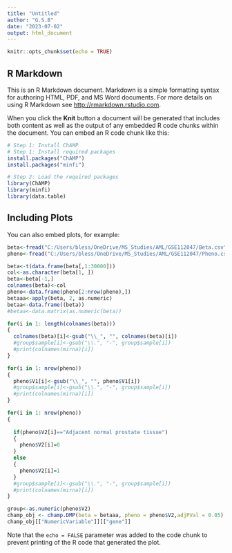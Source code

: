 ---
title: "Untitled"
author: "G.S.B"
date: "2023-07-02"
output: html_document
---

```{r setup, include=FALSE}
knitr::opts_chunk$set(echo = TRUE)
```

## R Markdown

This is an R Markdown document. Markdown is a simple formatting syntax for authoring HTML, PDF, and MS Word documents. For more details on using R Markdown see <http://rmarkdown.rstudio.com>.

When you click the **Knit** button a document will be generated that includes both content as well as the output of any embedded R code chunks within the document. You can embed an R code chunk like this:

```{r cars}
# Step 1: Install ChAMP
# Step 1: Install required packages
install.packages("ChAMP")
install.packages("minfi")

# Step 2: Load the required packages
library(ChAMP)
library(minfi)
library(data.table)

```

## Including Plots

You can also embed plots, for example:

```{r pressure, echo=FALSE}

beta<-fread("C:/Users/bless/OneDrive/MS_Studies/AML/GSE112047/Beta.csv")
pheno<-fread("C:/Users/bless/OneDrive/MS_Studies/AML/GSE112047/Pheno.csv")

beta<-t(data.frame(beta[,1:30000]))
col<-as.character(beta[1, ])
beta<-beta[-1,]
colnames(beta)<-col
pheno<-data.frame(pheno[2:nrow(pheno),])
betaaa<-apply(beta, 2, as.numeric)
betaa<-data.frame((beta))
#betaa<-data.matrix(as.numeric(beta))

for(i in 1: length(colnames(beta)))
{
  colnames(beta)[i]<-gsub("\\_", "", colnames(beta)[i])
  #group$sample[i]<-gsub("\\.", "-", group$sample[i])
  #print(colnames(mirna)[i])
}

for(i in 1: nrow(pheno))
{
  pheno$V1[i]<-gsub("\\_", "", pheno$V1[i])
  #group$sample[i]<-gsub("\\.", "-", group$sample[i])
  #print(colnames(mirna)[i])
}

for(i in 1: nrow(pheno))
{
  
  if(pheno$V2[i]=="Adjacent normal prostate tissue")
  {
    pheno$V2[i]=0
  }
  else
  {
    pheno$V2[i]=1
  }
  #group$sample[i]<-gsub("\\.", "-", group$sample[i])
  #print(colnames(mirna)[i])
}

group<-as.numeric(pheno$V2)
champ_obj <- champ.DMP(beta = betaaa, pheno = pheno$V2,adjPVal = 0.05)
champ_obj[["NumericVariable"]][["gene"]]

```

Note that the `echo = FALSE` parameter was added to the code chunk to prevent printing of the R code that generated the plot.
